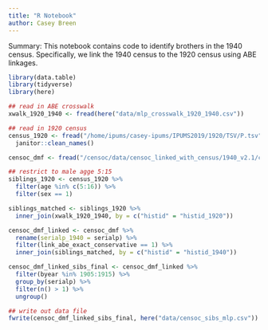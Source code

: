 ```yaml
---
title: "R Notebook"
author: Casey Breen
---
```


Summary: This notebook contains code to identify brothers in the 1940 census. Specifically, we link the 1940 census to the 1920 census using ABE linkages.

```r
library(data.table)
library(tidyverse)
library(here)
```


```r
## read in ABE crosswalk 
xwalk_1920_1940 <- fread(here("data/mlp_crosswalk_1920_1940.csv")) 

## read in 1920 census 
census_1920 <- fread("/home/ipums/casey-ipums/IPUMS2019/1920/TSV/P.tsv", select = c("AGE", "SEX", "HISTID", "SERIALP")) %>% 
  janitor::clean_names()

censoc_dmf <- fread("/censoc/data/censoc_linked_with_census/1940_v2.1/censoc_dmf_v2_1_linked_with_census.csv")
```


```r

## restrict to male agge 5:15 
siblings_1920 <- census_1920 %>% 
  filter(age %in% c(5:16)) %>% 
  filter(sex == 1)

siblings_matched <- siblings_1920 %>% 
  inner_join(xwalk_1920_1940, by = c("histid" = "histid_1920")) 

censoc_dmf_linked <- censoc_dmf %>% 
  rename(serialp_1940 = serialp) %>% 
  filter(link_abe_exact_conservative == 1) %>% 
  inner_join(siblings_matched, by = c("histid" = "histid_1940")) 

censoc_dmf_linked_sibs_final <- censoc_dmf_linked %>% 
  filter(byear %in% 1905:1915) %>% 
  group_by(serialp) %>% 
  filter(n() > 1) %>% 
  ungroup()

## write out data file 
fwrite(censoc_dmf_linked_sibs_final, here("data/censoc_sibs_mlp.csv"))
```

